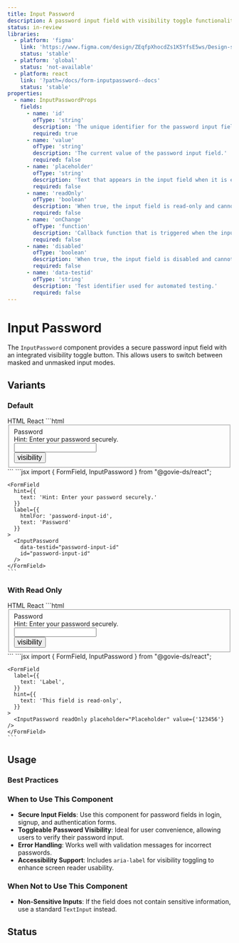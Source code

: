```yaml
---
title: Input Password
description: A password input field with visibility toggle functionality.
status: in-review
libraries:
  - platform: 'figma'
    link: 'https://www.figma.com/design/ZEqfpXhocdZs1K5YfsE5ws/Design-system?node-id=5499-7026'
    status: 'stable'
  - platform: 'global'
    status: 'not-available'
  - platform: react
    link: '?path=/docs/form-inputpassword--docs'
    status: 'stable'
properties:
  - name: InputPasswordProps
    fields:
      - name: 'id'
        ofType: 'string'
        description: 'The unique identifier for the password input field.'
        required: true
      - name: 'value'
        ofType: 'string'
        description: 'The current value of the password input field.'
        required: false
      - name: 'placeholder'
        ofType: 'string'
        description: 'Text that appears in the input field when it is empty.'
        required: false
      - name: 'readOnly'
        ofType: 'boolean'
        description: 'When true, the input field is read-only and cannot be modified.'
        required: false
      - name: 'onChange'
        ofType: 'function'
        description: 'Callback function that is triggered when the input value changes.'
        required: false
      - name: 'disabled'
        ofType: 'boolean'
        description: 'When true, the input field is disabled and cannot be interacted with.'
        required: false
      - name: 'data-testid'
        ofType: 'string'
        description: 'Test identifier used for automated testing.'
        required: false
---
```


# Input Password

The `InputPassword` component provides a secure password input field with an integrated visibility toggle button. This allows users to switch between masked and unmasked input modes.

## Variants

### Default

<ComponentContainer>
  <FormField
    hint={{
      text: 'Hint: Enter your password securely.',
    }}
    label={{
      htmlFor: 'password-input-id',
      text: 'Password',
    }}
  >
    <InputPassword data-testid="password-input-id" id="password-input-id" />
  </FormField>
</ComponentContainer>

<Tabs id="tab3">
  <TabList>
    <TabItem value="tab31" checked>HTML</TabItem>
    <TabItem value="tab33">React</TabItem>
  </TabList>
  <TabPanel value="tab31">        
    ```html
    <fieldset class="">
    <label class="gi-text-md gi-label gi-mb-1" for="password-input-id">Password</label>
        <div class="gi-hint-text-md gi-hint-text gi-mb-1">Hint: Enter your password securely.</div>
        <div class="gi-input-text-container">
            <div class="gi-input-text-inner">
                <input data-end-element="true" class="gi-input-text" data-testid="password-input-id" id="password-input-id" type="password">
                <div class="gi-input-text-end-element" data-suffix="false"><button role="button" data-testid="govieIconButton-dark-flat-small-undefined" class="gi-btn gi-btn-flat-dark gi-icon-btn-small undefined "><span data-testid="govie-icon" role="presentation" class="gi-block material-symbols-outlined" style="font-size: 16px;">visibility</span></button></div>
            </div>
        </div>
    </fieldset>
    ```
  </TabPanel>
  <TabPanel value="tab33">
    ```jsx
    import { FormField, InputPassword } from "@govie-ds/react";
    
    <FormField
      hint={{
        text: 'Hint: Enter your password securely.'
      }}
      label={{
        htmlFor: 'password-input-id',
        text: 'Password'
      }}
    >
      <InputPassword
        data-testid="password-input-id"
        id="password-input-id"
      />
    </FormField>
    ```
  </TabPanel>
</Tabs>

### With Read Only

<ComponentContainer>
  <FormField
    label={{
      text: 'Label',
    }}
    hint={{
      text: 'This field is read-only',
    }}
  >
    <InputPassword readOnly placeholder="Placeholder" value={'123456'} />
  </FormField>
</ComponentContainer>

<Tabs id="tab2">
  <TabList>
    <TabItem value="tab21" checked>HTML</TabItem>
    <TabItem value="tab23">React</TabItem>
  </TabList>
  <TabPanel value="tab21">        
    ```html
    <fieldset class="">
    <label class="gi-text-md gi-label gi-mb-1" for="password-input-id">Password</label>
        <div class="gi-hint-text-md gi-hint-text gi-mb-1">Hint: Enter your password securely.</div>
        <div class="gi-input-text-container">
            <div class="gi-input-text-inner">
                <input readonly read data-end-element="true" class="gi-input-text" data-testid="password-input-id" id="password-input-id" type="password">
                <div class="gi-input-text-end-element" data-suffix="false"><button role="button" data-testid="govieIconButton-dark-flat-small-undefined" class="gi-btn gi-btn-flat-dark gi-icon-btn-small undefined "><span data-testid="govie-icon" role="presentation" class="gi-block material-symbols-outlined" style="font-size: 16px;">visibility</span></button></div>
            </div>
        </div>
    </fieldset>
    ```
  </TabPanel>
  <TabPanel value="tab23">
    ```jsx
    import { FormField, InputPassword } from "@govie-ds/react";
    
    <FormField
      label={{
        text: 'Label',
      }}
      hint={{
        text: 'This field is read-only',
      }}
    >
      <InputPassword readOnly placeholder="Placeholder" value={'123456'} />
    </FormField>
    ```
  </TabPanel>
</Tabs>

## Usage

<ComponentPropertiesTable componentId="input-password" />

### Best Practices

### When to Use This Component

- **Secure Input Fields**: Use this component for password fields in login, signup, and authentication forms.
- **Toggleable Password Visibility**: Ideal for user convenience, allowing users to verify their password input.
- **Error Handling**: Works well with validation messages for incorrect passwords.
- **Accessibility Support**: Includes `aria-label` for visibility toggling to enhance screen reader usability.

### When Not to Use This Component

- **Non-Sensitive Inputs**: If the field does not contain sensitive information, use a standard `TextInput` instead.

## Status

<ComponentStatusBlock componentId="input-password" />

